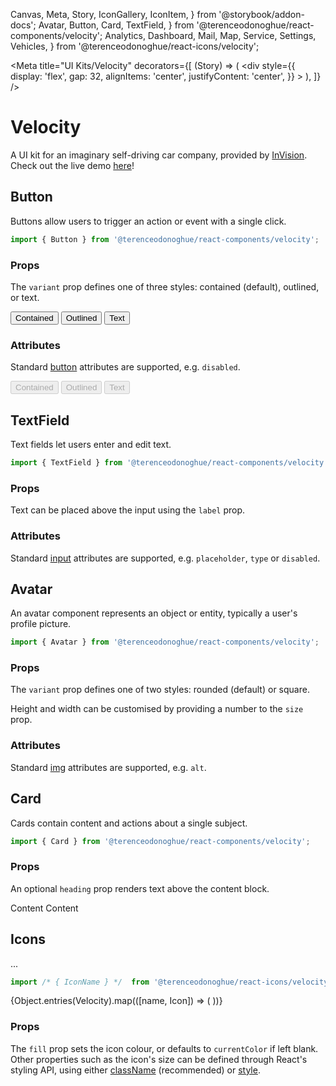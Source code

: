   Canvas,
  Meta,
  Story,
  IconGallery,
  IconItem,
} from '@storybook/addon-docs';
  Avatar,
  Button,
  Card,
  TextField,
} from '@terenceodonoghue/react-components/velocity';
  Analytics,
  Dashboard,
  Mail,
  Map,
  Service,
  Settings,
  Vehicles,
} from '@terenceodonoghue/react-icons/velocity';

<Meta
  title="UI Kits/Velocity"
  decorators={[
    (Story) => (
      <div
        style={{
          display: 'flex',
          gap: 32,
          alignItems: 'center',
          justifyContent: 'center',
        }}
      >
        <Story />
      </div>
    ),
  ]}
/>

# Velocity

A UI kit for an imaginary self-driving car company, provided by [InVision](https://www.invisionapp.com/inside-design/design-resources/design-system-dashboard-ui-kit/). Check out the live demo [here](https://velocity.terenceodonoghue.dev/)!

## Button

Buttons allow users to trigger an action or event with a single click.

```javascript
import { Button } from '@terenceodonoghue/react-components/velocity';
```

### Props

The `variant` prop defines one of three styles: contained (default), outlined, or text.

<Canvas>
  <Story name="ButtonVariants">
    <Button variant="contained">Contained</Button>
    <Button variant="outlined">Outlined</Button>
    <Button variant="text">Text</Button>
  </Story>
</Canvas>

### Attributes

Standard [button](https://developer.mozilla.org/en-US/docs/Web/HTML/Element/button) attributes are supported, e.g. `disabled`.

<Canvas>
  <Story name="ButtonAttributes">
    <Button variant="contained" disabled>
      Contained
    </Button>
    <Button variant="outlined" disabled>
      Outlined
    </Button>
    <Button variant="text" disabled>
      Text
    </Button>
  </Story>
</Canvas>

## TextField

Text fields let users enter and edit text.

```javascript
import { TextField } from '@terenceodonoghue/react-components/velocity';
```

### Props

Text can be placed above the input using the `label` prop.

<Canvas>
  <Story name="TextFieldLabel">
    <TextField label="Label" />
  </Story>
</Canvas>

### Attributes

Standard [input](https://developer.mozilla.org/en-US/docs/Web/HTML/Element/input) attributes are supported, e.g. `placeholder`, `type` or `disabled`.

<Canvas>
  <Story name="TextFieldAttributes">
    <TextField label="Email Address" placeholder="samplemail@mail.com" />
    <TextField label="Password" type="password" />
    <TextField label="Disabled" disabled />
  </Story>
</Canvas>

## Avatar

An avatar component represents an object or entity, typically a user's profile picture.

```javascript
import { Avatar } from '@terenceodonoghue/react-components/velocity';
```

### Props

The `variant` prop defines one of two styles: rounded (default) or square.

<Canvas>
  <Story name="AvatarVariant">
    <Avatar src={faker.image.avatar()} />
    <Avatar src={faker.image.avatar()} variant="square" />
  </Story>
</Canvas>

Height and width can be customised by providing a number to the `size` prop.

<Canvas>
  <Story name="AvatarSize">
    <Avatar size={32} src={faker.image.avatar()} variant="rounded" />
    <Avatar size={48} src={faker.image.avatar()} variant="rounded" />
    <Avatar size={64} src={faker.image.avatar()} variant="rounded" />
    <Avatar size={80} src={faker.image.avatar()} variant="rounded" />
  </Story>
</Canvas>

### Attributes

Standard [img](https://developer.mozilla.org/en-US/docs/Web/HTML/Element/img) attributes are supported, e.g. `alt`.

## Card

Cards contain content and actions about a single subject.

```javascript
import { Card } from '@terenceodonoghue/react-components/velocity';
```

### Props

An optional `heading` prop renders text above the content block.

<Canvas>
  <Story name="CardHeading">
    <Card heading="Heading">Content</Card>
    <Card>Content</Card>
  </Story>
</Canvas>

## Icons

...

```javascript
import /* { IconName } */  from '@terenceodonoghue/react-icons/velocity';
```

<IconGallery>
  {Object.entries(Velocity).map(([name, Icon]) => (
    <IconItem name={name}>
      <Icon />
    </IconItem>
  ))}
</IconGallery>

### Props

The `fill` prop sets the icon colour, or defaults to `currentColor` if left blank. Other properties such as the icon's size can be defined through React's styling API, using either [className](https://reactjs.org/docs/faq-styling.html) (recommended) or [style](https://reactjs.org/docs/dom-elements.html#style).

<Canvas>
  <Story name="IconFill">
    <Dashboard style={{ height: 24, width: 24 }} />
    <Analytics fill="#2E5BFF" style={{ height: 24, width: 24 }} />
    <Vehicles fill="#33AC2E" style={{ height: 24, width: 24 }} />
    <Service fill="#8C54FF" style={{ height: 24, width: 24 }} />
    <Map fill="#D63649" style={{ height: 24, width: 24 }} />
    <Mail fill="#00C1D4" style={{ height: 24, width: 24 }} />
    <Settings fill="#F7C137" style={{ height: 24, width: 24 }} />
  </Story>
</Canvas>
